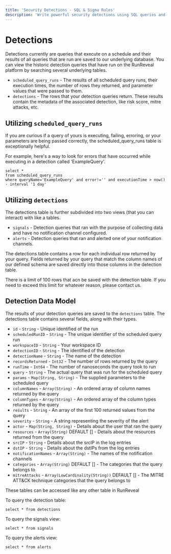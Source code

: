 ```yaml
---
title: 'Security Detections - SQL & Sigma Rules'
description: 'Write powerful security detections using SQL queries and Sigma rules. Create scheduled queries, manage detection-as-code workflows, and analyze detection results in RunReveal.'
---
```


# Detections

Detections currently are queries that execute on a schedule and their results
of all queries that are run are saved to our underlying database. You can view
the historic detection queries that have run on the RunReveal platform by
searching several underlying tables.
 - `scheduled_query_runs` - The results of all scheduled query runs, their
   execution times, the number of rows they returned, and parameter values
   that were passed to them.
 - `detections` - The rows that your detection queries return. These results
   contain the metadata of the associated detection, like risk score, mitre
   attacks, etc.

## Utilizing `scheduled_query_runs`
If you are curious if a query of yours is executing, failing, erroring, or
your parameters are being passed correctly, the scheduled_query_runs table
is exceptionally helpful.

For example, here's a way to look for errors that have occurred while
executing in a detection called 'ExampleQuery'.

```
select *
from scheduled_query_runs
where queryName='ExampleQuery' and error!='' and executionTime > now() - interval '1 day'
```

## Utilizing `detections`

The detections table is further subdivided into two views (that you can
interact) with like a tables.
 - `signals` - Detection queries that ran with the purpose of collecting data
   and have no notification channel configured.
 - `alerts` - Detection queries that ran and alerted one of your notification
    channels.

The detections table contains a row for each individual row returned by your
query. Fields returned by your query that match the column names of our defined
schema are saved directly into those columns in the detection table.

There is a limit of 100 rows that  acn be saved with the detection table. If
you need to exceed this limit for whatever reason, please contact us.

## Detection Data Model
The results of your detection queries are saved to the `detections` table. The
detections table contains several fields, along with their types.

- `id` - `String` - Unique identified of the run
- `scheduledRunID` - `String` - The unique identifier of the scheduled query run
- `workspaceID` - `String` - Your workspace ID
- `detectionID` - `String` - The identified of the detection
- `detectionName` - `String` - The name of the detection
- `recordsReturned` - `Int32` - The number of rows returned by the query
- `runTime` - `Int64` - The number of nanoseconds the query took to run
- `query` - `String` - The actual query that was run for the scheduled query
- `params` - `Map(String, String)` - The supplied parameters to the scheduled query
- `columnNames` - `Array(String)` - An ordered array of column names returned by the query
- `columnTypes` - `Array(String)` - An ordered array of the column types returned by the query
- `results` - `String` - An array of the first 100 returned values from the query
- `severity` - `String` - A string representing the severity of the alert
- `actor` - `Map(String, String)` - Details about the user that ran the query
- `resources` - `Array(String)` DEFAULT [] - Details about the resources returned from the query
- `srcIP` - `String` - Details about the srcIP in the log entries
- `dstIP` - `String` - Details about the dstIPs from the log entries
- `notificationNames` - `Array(String)` - The names of the notification channels
- `categories` - `Array(String)` DEFAULT [] - The categories that the query belongs to
- `mitreAttacks` - `Array(LowCardinality(String))` DEFAULT [] - The MITRE ATT&CK technique categories that the query belongs to


These tables can be accessed like any other table in RunReveal

To query the detection table:
```
select * from detections
```

To query the signals view:
```
select * from signals
```

To query the alerts view:
```
select * from alerts
```